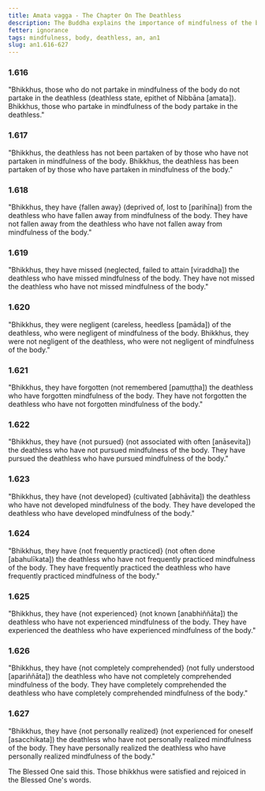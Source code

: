 ```yaml
---
title: Amata vagga - The Chapter On The Deathless
description: The Buddha explains the importance of mindfulness of the body in partaking in the deathless.
fetter: ignorance
tags: mindfulness, body, deathless, an, an1
slug: an1.616-627
---
```


### 1.616

"Bhikkhus, those who do not partake in mindfulness of the body do not partake in the deathless (deathless state, epithet of Nibbāna [amata]). Bhikkhus, those who partake in mindfulness of the body partake in the deathless."

### 1.617

"Bhikkhus, the deathless has not been partaken of by those who have not partaken in mindfulness of the body. Bhikkhus, the deathless has been partaken of by those who have partaken in mindfulness of the body."

### 1.618

"Bhikkhus, they have \{fallen away} (deprived of, lost to [parihīna]) from the deathless who have fallen away from mindfulness of the body. They have not fallen away from the deathless who have not fallen away from mindfulness of the body."

### 1.619

"Bhikkhus, they have missed (neglected, failed to attain [viraddha]) the deathless who have missed mindfulness of the body. They have not missed the deathless who have not missed mindfulness of the body."

### 1.620

"Bhikkhus, they were negligent (careless, heedless [pamāda]) of the deathless, who were negligent of mindfulness of the body. Bhikkhus, they were not negligent of the deathless, who were not negligent of mindfulness of the body."

### 1.621

"Bhikkhus, they have forgotten (not remembered [pamuṭṭha]) the deathless who have forgotten mindfulness of the body. They have not forgotten the deathless who have not forgotten mindfulness of the body."

### 1.622

"Bhikkhus, they have \{not pursued} (not associated with often [anāsevita]) the deathless who have not pursued mindfulness of the body. They have pursued the deathless who have pursued mindfulness of the body."

### 1.623

"Bhikkhus, they have \{not developed} (cultivated [abhāvita]) the deathless who have not developed mindfulness of the body. They have developed the deathless who have developed mindfulness of the body."

### 1.624

"Bhikkhus, they have \{not frequently practiced} (not often done [abahulīkata]) the deathless who have not frequently practiced mindfulness of the body. They have frequently practiced the deathless who have frequently practiced mindfulness of the body."

### 1.625

"Bhikkhus, they have \{not experienced} (not known [anabhiññāta]) the deathless who have not experienced mindfulness of the body. They have experienced the deathless who have experienced mindfulness of the body."

### 1.626

"Bhikkhus, they have \{not completely comprehended} (not fully understood [apariññāta]) the deathless who have not completely comprehended mindfulness of the body. They have completely comprehended the deathless who have completely comprehended mindfulness of the body."

### 1.627

"Bhikkhus, they have \{not personally realized} (not experienced for oneself [asacchikata]) the deathless who have not personally realized mindfulness of the body. They have personally realized the deathless who have personally realized mindfulness of the body."

The Blessed One said this. Those bhikkhus were satisfied and rejoiced in the Blessed One's words.